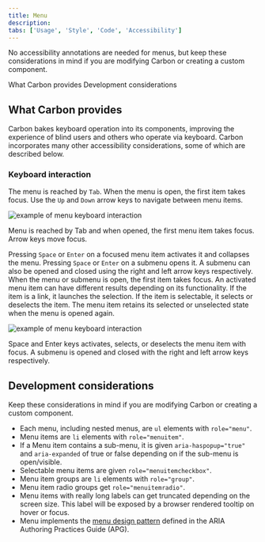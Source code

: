 ```yaml
---
title: Menu
description:
tabs: ['Usage', 'Style', 'Code', 'Accessibility']
---
```



<PageDescription>

No accessibility annotations are needed for menus, but keep these considerations
in mind if you are modifying Carbon or creating a custom component.

</PageDescription>

<AnchorLinks>

<AnchorLink>What Carbon provides</AnchorLink>
<AnchorLink>Development considerations</AnchorLink>

</AnchorLinks>

## What Carbon provides

Carbon bakes keyboard operation into its components, improving the experience of
blind users and others who operate via keyboard. Carbon incorporates many other
accessibility considerations, some of which are described below.

### Keyboard interaction

The menu is reached by `Tab`. When the menu is open, the first item takes focus.
Use the `Up` and `Down` arrow keys to navigate between menu items.

<Row>

<Column colLg={8}>

![example of menu keyboard interaction](images/accessibility-menu-1.png)

<Caption>
  Menu is reached by Tab and when opened, the first menu item takes focus. Arrow
  keys move focus.
</Caption>

</Column>
</Row>

Pressing `Space` or `Enter` on a focused menu item activates it and collapses
the menu. Pressing `Space` or `Enter` on a submenu opens it. A submenu can also
be opened and closed using the right and left arrow keys respectively. When the
menu or submenu is open, the first item takes focus. An activated menu item can
have different results depending on its functionality. If the item is a link, it
launches the selection. If the item is selectable, it selects or deselects the
item. The menu item retains its selected or unselected state when the menu is
opened again.

<Row>
<Column colLg={12}>

![example of menu keyboard interaction](images/accessibility-menu-2.png)

<Caption>
  Space and Enter keys activates, selects, or deselects the menu item with
  focus. A submenu is opened and closed with the right and left arrow keys
  respectively.
</Caption>

</Column>
</Row>

## Development considerations

Keep these considerations in mind if you are modifying Carbon or creating a
custom component.

- Each menu, including nested menus, are `ul` elements with `role="menu"`.
- Menu items are `li` elements with `role="menuitem"`.
- If a Menu item contains a sub-menu, it is given `aria-haspopup="true"` and
  `aria-expanded` of true or false depending on if the sub-menu is open/visible.
- Selectable menu items are given `role="menuitemcheckbox"`.
- Menu item groups are `li` elements with `role="group"`.
- Menu item radio groups get `role="menuitemradio"`.
- Menu items with really long labels can get truncated depending on the screen
  size. This label will be exposed by a browser rendered tooltip on hover or
  focus.
- Menu implements the
  [menu design pattern](https://www.w3.org/WAI/ARIA/apg/patterns/menubar/)
  defined in the ARIA Authoring Practices Guide (APG).

<A11yStatus layout="table" components="Menu" />
